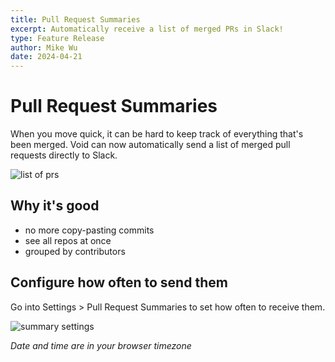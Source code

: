 ```yaml
---
title: Pull Request Summaries
excerpt: Automatically receive a list of merged PRs in Slack!
type: Feature Release
author: Mike Wu
date: 2024-04-21
---
```


# Pull Request Summaries

When you move quick, it can be hard to keep track of everything that's been
merged. Void can now automatically send a list of merged pull requests directly
to Slack.

![list of prs](/blog-images/pr-summaries.png)

## Why it's good

- no more copy-pasting commits
- see all repos at once
- grouped by contributors

## Configure how often to send them

Go into Settings > Pull Request Summaries to set how often to receive them.

![summary settings](/blog-images/pr-summary-settings.png)

_Date and time are in your browser timezone_
